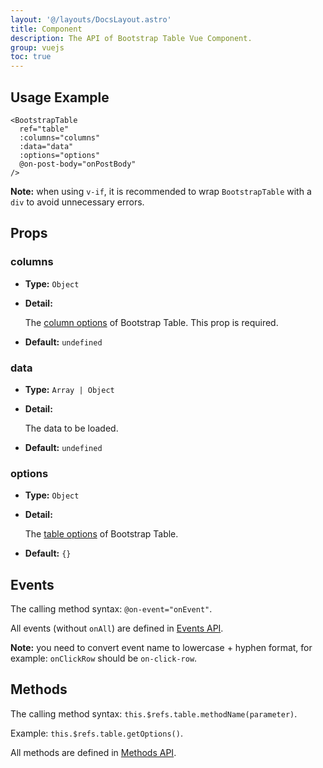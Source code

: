 ```yaml
---
layout: '@/layouts/DocsLayout.astro'
title: Component
description: The API of Bootstrap Table Vue Component.
group: vuejs
toc: true
---
```


## Usage Example

```vue
<BootstrapTable
  ref="table"
  :columns="columns"
  :data="data"
  :options="options"
  @on-post-body="onPostBody"
/>
```

**Note:** when using `v-if`, it is recommended to wrap `BootstrapTable` with a `div` to avoid unnecessary errors.

## Props

### columns

- **Type:** `Object`

- **Detail:**

  The [column options](/docs/api/column-options/) of Bootstrap Table. This prop is required.

- **Default:** `undefined`

### data

- **Type:** `Array | Object`

- **Detail:**

  The data to be loaded.

- **Default:** `undefined`

### options

- **Type:** `Object`

- **Detail:**

  The [table options](/docs/api/table-options/) of Bootstrap Table.

- **Default:** `{}`

## Events

The calling method syntax: `@on-event="onEvent"`.

All events (without `onAll`) are defined in [Events API](/docs/api/events/).

**Note:** you need to convert event name to lowercase + hyphen format, for example: `onClickRow` should be `on-click-row`.

## Methods

The calling method syntax: `this.$refs.table.methodName(parameter)`.

Example: `this.$refs.table.getOptions()`.

All methods are defined in [Methods API](/docs/api/methods/).
